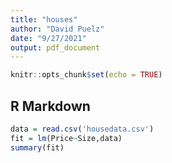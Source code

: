 ```yaml
---
title: "houses"
author: "David Puelz"
date: "9/27/2021"
output: pdf_document
---
```


```r
knitr::opts_chunk$set(echo = TRUE)
```

## R Markdown

```r
data = read.csv('housedata.csv')
fit = lm(Price~Size,data)
summary(fit)
```

